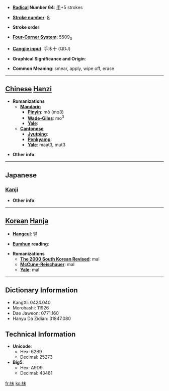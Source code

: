 * '''[[Wiktionary:Chinese radical index| Radical]] Number 64''': [[Wiktionary:Chinese radical index 手|手]]+5 strokes

* '''[[Wiktionary:Chinese total strokes index|Stroke number]]''': [[Wiktionary:Chinese total strokes index 8|8]]

* '''Stroke order''': 

* '''[[Wiktionary:Chinese four corner index|Four-Corner System]]''': 5509<sub>0</sub>

* '''[[Wiktionary:Chinese Cangjie index|Cangjie input]]''': 手木十 (QDJ)

* '''Graphical Significance and Origin''': 

* '''Common Meaning''': smear, apply, wipe off, erase

----

== [[Chinese]] [[Hanzi]] ==

* '''Romanizations'''
** '''[[Mandarin]]'''
*** '''[[Pinyin]]''': mǒ (mo3)
*** '''[[Wade-Giles]]''': mo<sup>3</sup>
*** '''[[Yale]]''': 
** '''[[Cantonese]]'''
*** '''[[Jyutping]]''':
*** '''[[Penkyamp]]''': 
*** '''[[Yale]]''': maat3, mut3

* '''Other info''': 

----

==Japanese==
===[[Kanji]]===
{{kanji|on readings=[[まつ]] (matsu)
|kun readings=[[する]] (suru)
}}

* '''Other info''':  

----

== [[Korean]] [[Hanja]] ==

* '''[[Hangeul]]''': 말

* '''[[Eumhun]] reading''': 

* '''Romanizations'''
** '''[[The 2000 South Korean Revised Romanization|The 2000 South Korean Revised]]''': mal
** '''[[McCune-Reischauer]]''': mal
** '''[[Yale]]''': mal

----

== Dictionary Information ==

* KangXi: 0424.040
* Morohashi: 11926
* Dae Jaweon: 0771.160
* Hanyu Da Zidian: 31847.080

== Technical Information ==

* '''Unicode''':
** Hex: 62B9
** Decimal: 25273
* '''Big5''':
** Hex: A9D9
** Decimal: 43481

[[fr:抹]]
[[ko:抹]]